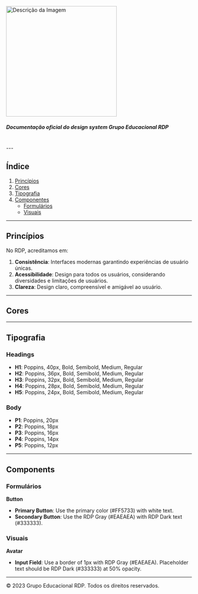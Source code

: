 


<Meta title="Home" />

<img src="/logo-grupo-rdp.svg" alt="Descrição da Imagem" width="300"/>

<br/>


##### Documentação oficial do design system Grupo Educacional RDP

<br/>
---

## Índice

1. [Princípios](#princípios)
2. [Cores](#cores)
3. [Tipografia](#tipografia)
4. [Componentes](#componentes)
   - [Formulários](#formulários)
   - [Visuais](#visuais)
---

## Princípios

No RDP, acreditamos em:

1. **Consistência**: Interfaces modernas garantindo experiências de usuário únicas.
2. **Acessibilidade**: Design para todos os usuários, considerando diversidades e limitações de usuários.
3. **Clareza**: Design claro, compreensível e amigável ao usuário.

---

## Cores

<ColorsGrid/>

---

## Tipografia

### Headings

- **H1**: Poppins, 40px, Bold, Semibold, Medium, Regular
- **H2**: Poppins, 36px, Bold, Semibold, Medium, Regular
- **H3**: Poppins, 32px, Bold, Semibold, Medium, Regular
- **H4**: Poppins, 28px, Bold, Semibold, Medium, Regular
- **H5**: Poppins, 24px, Bold, Semibold, Medium, Regular

### Body

- **P1**: Poppins, 20px
- **P2**: Poppins, 18px
- **P3**: Poppins, 16px
- **P4**: Poppins, 14px
- **P5**: Poppins, 12px

---

## Components

### Formulários
 
 **Button**

- **Primary Button**: Use the primary color (#FF5733) with white text. 
- **Secondary Button**: Use the RDP Gray (#EAEAEA) with RDP Dark text (#333333).

### Visuais

**Avatar**

- **Input Field**: Use a border of 1px with RDP Gray (#EAEAEA). Placeholder text should be RDP Dark (#333333) at 50% opacity.

---

&copy; 2023 Grupo Educacional RDP. Todos os direitos reservados.
